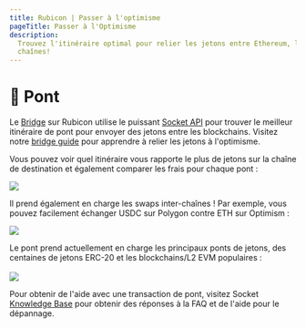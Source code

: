 ```yaml
---
title: Rubicon | Passer à l'optimisme
pageTitle: Passer à l'Optimisme
description:
  Trouvez l'itinéraire optimal pour relier les jetons entre Ethereum, l'optimisme et plus encore
  chaînes!
---
```


# 🌉 Pont

Le [Bridge](https://app.rubicon.finance/bridge) sur Rubicon utilise le puissant [Socket API](https://www.socket.tech/) pour trouver le meilleur itinéraire de pont pour envoyer des jetons entre les blockchains. Visitez notre [bridge guide](/docs/guides/bridge/bridging-to-optimism) pour apprendre à relier les jetons à l'optimisme.

Vous pouvez voir quel itinéraire vous rapporte le plus de jetons sur la chaîne de destination et également comparer les frais pour chaque pont :

![](</assets/image(84).png>)

Il prend également en charge les swaps inter-chaînes ! Par exemple, vous pouvez facilement échanger USDC sur Polygon contre ETH sur Optimism :

![](</assets/image(36).png>)

Le pont prend actuellement en charge les principaux ponts de jetons, des centaines de jetons ERC-20 et les blockchains/L2 EVM populaires :\
\
![](</assets/image(10).png>)

Pour obtenir de l'aide avec une transaction de pont, visitez Socket [Knowledge Base](https://socketdottech.zendesk.com/hc/en-us) pour obtenir des réponses à la FAQ et de l'aide pour le dépannage.